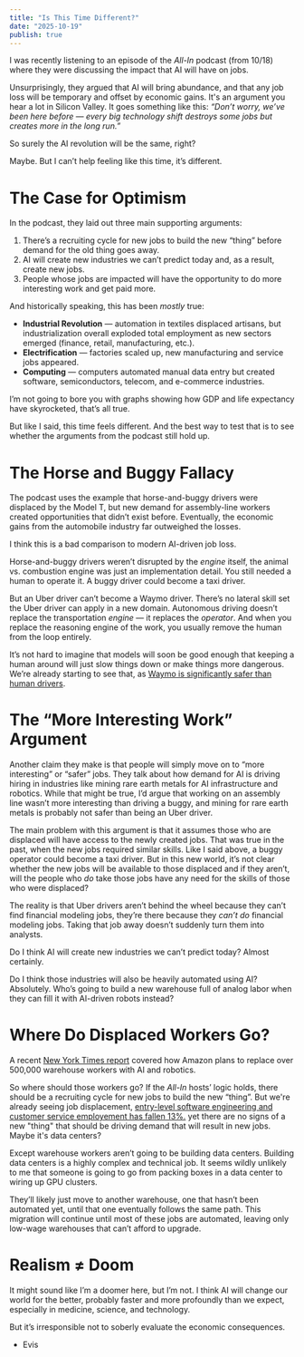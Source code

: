 ```yaml
---
title: "Is This Time Different?"
date: "2025-10-19"
publish: true
---
```


I was recently listening to an episode of the _All-In_ podcast (from 10/18) where they were discussing the impact that AI will have on jobs.

Unsurprisingly, they argued that AI will bring abundance, and that any job loss will be temporary and offset by economic gains. It's an argument you hear a lot in Silicon Valley. It goes something like this: _“Don’t worry, we’ve been here before — every big technology shift destroys some jobs but creates more in the long run.”_

So surely the AI revolution will be the same, right?

Maybe. But I can’t help feeling like this time, it’s different.

# The Case for Optimism

In the podcast, they laid out three main supporting arguments:

1. There’s a recruiting cycle for new jobs to build the new “thing” before demand for the old thing goes away.
2. AI will create new industries we can’t predict today and, as a result, create new jobs.
3. People whose jobs are impacted will have the opportunity to do more interesting work and get paid more.

And historically speaking, this has been _mostly_ true:

- **Industrial Revolution** — automation in textiles displaced artisans, but industrialization overall exploded total employment as new sectors emerged (finance, retail, manufacturing, etc.).
- **Electrification** — factories scaled up, new manufacturing and service jobs appeared.
- **Computing** — computers automated manual data entry but created software, semiconductors, telecom, and e-commerce industries.

I’m not going to bore you with graphs showing how GDP and life expectancy have skyrocketed, that’s all true.

But like I said, this time feels different. And the best way to test that is to see whether the arguments from the podcast still hold up.

# The Horse and Buggy Fallacy

The podcast uses the example that horse-and-buggy drivers were displaced by the Model T, but new demand for assembly-line workers created opportunities that didn’t exist before. Eventually, the economic gains from the automobile industry far outweighed the losses.

I think this is a bad comparison to modern AI-driven job loss.

Horse-and-buggy drivers weren’t disrupted by the _engine_ itself, the animal vs. combustion engine was just an implementation detail. You still needed a human to operate it. A buggy driver could become a taxi driver.

But an Uber driver can’t become a Waymo driver. There’s no lateral skill set the Uber driver can apply in a new domain. Autonomous driving doesn’t replace the transportation _engine_ — it replaces the _operator_. And when you replace the reasoning engine of the work, you usually remove the human from the loop entirely.

It’s not hard to imagine that models will soon be good enough that keeping a human around will just slow things down or make things more dangerous. We’re already starting to see that, as [Waymo is significantly safer than human drivers](https://waymo.com/safety/impact/).

# The “More Interesting Work” Argument

Another claim they make is that people will simply move on to “more interesting” or “safer” jobs. They talk about how demand for AI is driving hiring in industries like mining rare earth metals for AI infrastructure and robotics. While that might be true, I’d argue that working on an assembly line wasn’t more interesting than driving a buggy, and mining for rare earth metals is probably not safer than being an Uber driver.

The main problem with this argument is that it assumes those who are displaced will have access to the newly created jobs. That was true in the past, when the new jobs required similar skills. Like I said above, a buggy operator could become a taxi driver. But in this new world, it’s not clear whether the new jobs will be available to those displaced and if they aren’t, will the people who _do_ take those jobs have any need for the skills of those who were displaced?

The reality is that Uber drivers aren’t behind the wheel because they can’t find financial modeling jobs, they’re there because they _can’t do_ financial modeling jobs. Taking that job away doesn’t suddenly turn them into analysts.

Do I think AI will create new industries we can’t predict today? Almost certainly.

Do I think those industries will also be heavily automated using AI? Absolutely. Who’s going to build a new warehouse full of analog labor when they can fill it with AI-driven robots instead?

# Where Do Displaced Workers Go?

A recent [New York Times report](https://www.nytimes.com/2025/10/21/technology/inside-amazons-plans-to-replace-workers-with-robots.html) covered how Amazon plans to replace over 500,000 warehouse workers with AI and robotics.

So where should those workers go? If the _All-In_ hosts’ logic holds, there should be a recruiting cycle for new jobs to build the new “thing”. But we're already seeing job displacement, [entry-level software engineering and customer service employement has fallen 13%.](https://sfstandard.com/2025/08/27/ai-entry-level-jobs-decline/) yet there are no signs of a new "thing" that should be driving demand that will result in new jobs. Maybe it's data centers?

Except warehouse workers aren’t going to be building data centers. Building data centers is a highly complex and technical job. It seems wildly unlikely to me that someone is going to go from packing boxes in a data center to wiring up GPU clusters.

They’ll likely just move to another warehouse, one that hasn’t been automated yet, until that one eventually follows the same path. This migration will continue until most of these jobs are automated, leaving only low-wage warehouses that can’t afford to upgrade.

# Realism ≠ Doom

It might sound like I’m a doomer here, but I’m not. I think AI will change our world for the better, probably faster and more profoundly than we expect, especially in medicine, science, and technology.

But it’s irresponsible not to soberly evaluate the economic consequences.

- Evis
